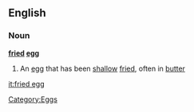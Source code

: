 
==English==
===Noun===
{{wikipedia}}
'''[[fried]] [[egg]]'''
# An [[egg]] that has been [[shallow]] [[fried]], often in [[butter]]
[[Category:Eggs]]
[[it:fried egg]]